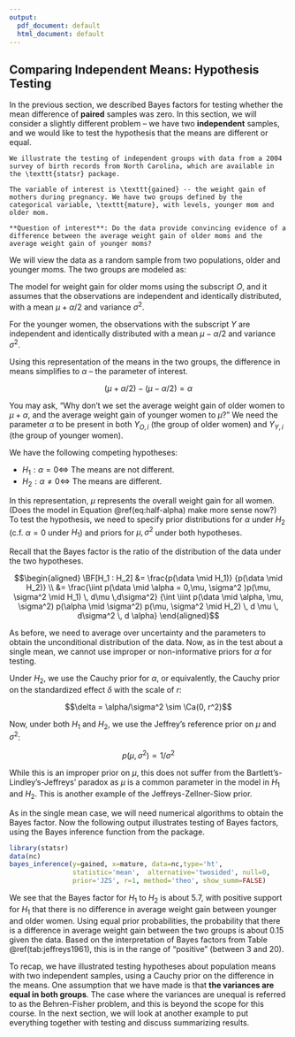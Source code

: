 ```yaml
---
output:
  pdf_document: default
  html_document: default
---
```

## Comparing Independent  Means: Hypothesis Testing {#sec:indep-means}

In the previous section, we described Bayes factors for testing whether the mean difference of **paired** samples was zero. In this section, we will consider a slightly different problem -- we have two **independent** samples, and we would like to test the hypothesis that the means are different or equal.

```example
We illustrate the testing of independent groups with data from a 2004 survey of birth records from North Carolina, which are available in the \texttt{statsr} package.

The variable of interest is \texttt{gained} -- the weight gain of mothers during pregnancy. We have two groups defined by the categorical variable, \texttt{mature}, with levels, younger mom and older mom.

**Question of interest**: Do the data provide convincing evidence of a difference between the average weight gain of older moms and the average weight gain of younger moms?
```

We will view the data as a random sample from two populations, older and younger moms. The two groups are modeled as:

\begin{equation}
\begin{aligned}
Y_{O,i} & \mathrel{\mathop{\sim}\limits^{\rm iid}} \textsf{N}(\mu + \alpha/2, \sigma^2) \\
Y_{Y,i} & \mathrel{\mathop{\sim}\limits^{\rm iid}} \textsf{N}(\mu - \alpha/2, \sigma^2)
\end{aligned}
(\#eq:half-alpha)
\end{equation}

The model for weight gain for older moms using the subscript $O$, and it assumes that the observations are independent and identically distributed, with a mean $\mu+\alpha/2$ and variance $\sigma^2$.

For the younger women, the observations with the subscript $Y$ are independent and identically distributed with a mean $\mu-\alpha/2$ and variance $\sigma^2$.

Using this representation of the means in the two groups, the difference in means simplifies to $\alpha$ -- the parameter of interest.

$$(\mu + \alpha/2)  - (\mu - \alpha/2) =  \alpha$$

You may ask, "Why don't we set the average weight gain of older women to $\mu+\alpha$, and the average weight gain of younger women to $\mu$?" We need the parameter $\alpha$ to be present in both $Y_{O,i}$ (the group of older women) and $Y_{Y,i}$ (the group of younger women).

We have the following competing hypotheses:

* $H_1: \alpha = 0 \Leftrightarrow$ The means are not different.
* $H_2: \alpha \neq 0 \Leftrightarrow$ The means are different.

In this representation, $\mu$ represents the overall weight gain for all women. (Does the model in Equation \@ref(eq:half-alpha) make more sense now?) To test the hypothesis, we need to specify prior distributions for $\alpha$ under $H_2$ (c.f. $\alpha = 0$ under $H_1$) and priors for $\mu,\sigma^2$ under both hypotheses.

Recall that the Bayes factor is the ratio of the distribution of the data under the two hypotheses.

$$\begin{aligned}
 \BF[H_1 : H_2] &=  \frac{p(\data \mid H_1)} {p(\data \mid H_2)} \\
  &= \frac{\iint p(\data \mid \alpha = 0,\mu,  \sigma^2 )p(\mu, \sigma^2 \mid H_1) \, d\mu \,d\sigma^2}
 {\int \iint p(\data \mid \alpha, \mu, \sigma^2) p(\alpha \mid \sigma^2) p(\mu, \sigma^2 \mid H_2) \, d \mu \, d\sigma^2 \, d \alpha}
\end{aligned}$$

As before, we need to average over uncertainty and the parameters to obtain the unconditional distribution of the data. Now, as in the test about a single mean, we cannot use improper or non-informative priors for $\alpha$ for testing.

Under $H_2$, we use the Cauchy prior for $\alpha$, or equivalently, the Cauchy prior on the standardized effect $\delta$ with the scale of $r$:

$$\delta = \alpha/\sigma^2 \sim \Ca(0, r^2)$$

Now, under both $H_1$ and $H_2$, we use the Jeffrey's reference prior on $\mu$ and $\sigma^2$:

$$p(\mu, \sigma^2) \propto 1/\sigma^2$$

While this is an improper prior on $\mu$, this does not suffer from the Bartlett's-Lindley's-Jeffreys' paradox as $\mu$ is a common parameter in the model in $H_1$ and $H_2$. This is another example of the Jeffreys-Zellner-Siow prior.

As in the single mean case, we will need numerical algorithms to obtain the Bayes factor. Now the following output illustrates testing of Bayes factors, using the Bayes inference function from the \texttt{statsr} package.

```r
library(statsr)
data(nc)
bayes_inference(y=gained, x=mature, data=nc,type='ht', 
                statistic='mean',  alternative='twosided', null=0,
                prior='JZS', r=1, method='theo', show_summ=FALSE)
```

We see that the Bayes factor for $H_1$ to $H_2$ is about 5.7, with positive support for $H_1$ that there is no difference in average weight gain between younger and older women. Using equal prior probabilities, the probability that there is a difference in average weight gain between the two groups is about 0.15 given the data. Based on the interpretation of Bayes factors from Table \@ref(tab:jeffreys1961), this is in the range of "positive" (between 3 and 20).

To recap, we have illustrated testing hypotheses about population means with two independent samples, using a Cauchy prior on the difference in the means. One assumption that we have made is that **the variances are equal in both groups**. The case where the variances are unequal is referred to as the Behren-Fisher problem, and this is beyond the scope for this course. In the next section, we will look at another example to put everything together with testing and discuss summarizing results.
